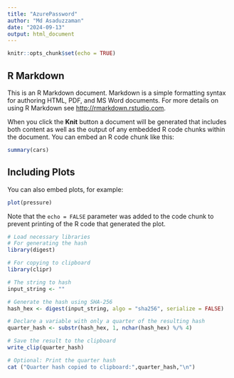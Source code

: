 ```yaml
---
title: "AzurePassword"
author: "Md Asaduzzaman"
date: "2024-09-13"
output: html_document
---
```


```r
knitr::opts_chunk$set(echo = TRUE)
```

## R Markdown

This is an R Markdown document. Markdown is a simple formatting syntax for authoring HTML, PDF, and MS Word documents. For more details on using R Markdown see <http://rmarkdown.rstudio.com>.

When you click the **Knit** button a document will be generated that includes both content as well as the output of any embedded R code chunks within the document. You can embed an R code chunk like this:

```r
summary(cars)
```

## Including Plots

You can also embed plots, for example:

```r
plot(pressure)
```

Note that the `echo = FALSE` parameter was added to the code chunk to prevent printing of the R code that generated the plot.


```r
# Load necessary libraries
# For generating the hash
library(digest) 

# For copying to clipboard
library(clipr)       

# The string to hash
input_string <- ""

# Generate the hash using SHA-256
hash_hex <- digest(input_string, algo = "sha256", serialize = FALSE)

# Declare a variable with only a quarter of the resulting hash
quarter_hash <- substr(hash_hex, 1, nchar(hash_hex) %/% 4)

# Save the result to the clipboard
write_clip(quarter_hash)

# Optional: Print the quarter hash
cat ("Quarter hash copied to clipboard:",quarter_hash,"\n")

```

